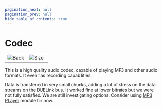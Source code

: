 ```yaml
---
pagination_next: null
pagination_prev: null
hide_table_of_contents: true
---
```



# Codec

<table>
<td width='50%'>
    <img alt="Back" src="/img/catalog/codec-1.png" />
</td>
<td width='50%'>
    <img alt="Size" src="/img/catalog/codec-2.png" />
</td>
</table>

This is a high quality audio codec, capable of playing MP3 and other audio formats. It even has recording capabilities.

Data is transferred in very small chunks, adding a lot of stress on the data streams on the DUELink bus. It worked fine at lower bitrates but we were not fully satisfied. We are still investigating options. Consider using [MP3 PLayer](../../products/somp3-a.mdx) module for now.
